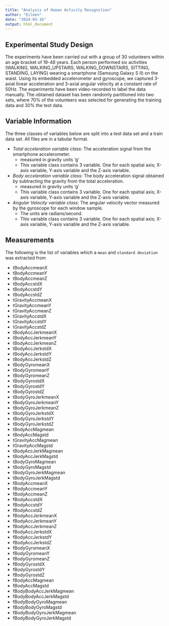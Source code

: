```yaml
---
title: "Analysis of Human Activity Recognition"
author: "Eileen"
date: "2024-03-16"
output: html_document
---
```

## Experimental Study Design
The experiments have been carried out with a group of 30 volunteers within an age bracket of 19-48 years. Each person performed six activities (WALKING, WALKING_UPSTAIRS, WALKING_DOWNSTAIRS, SITTING, STANDING, LAYING) wearing a smartphone (Samsung Galaxy S II) on the waist. Using its embedded accelerometer and gyroscope, we captured 3-axial linear acceleration and 3-axial angular velocity at a constant rate of 50Hz. The experiments have been video-recorded to label the data manually. The obtained dataset has been randomly partitioned into two sets, where 70% of the volunteers was selected for generating the training data and 30% the test data.


## Variable Information

The three classes of variables below are split into a test data set and a train data set. All files are in a tabular format.

* _Total acceleration variable class_: The acceleration signal from the smartphone accelerometer. 
  + measured in gravity units 'g'
  + This variable class contains 3 variable. One for each spatial axis; X-axis variable, Y-axis variable and the Z-axis variable.
  

* _Body acceleration variable class_: The body acceleration signal obtained by subtracting the gravity from the total acceleration. 
  + measured in gravity units 'g'
  + This variable class contains 3 variable. One for each spatial axis; X-axis variable, Y-axis variable and the Z-axis variable.  
  

* _Angular Velocity variable class_: The angular velocity vector measured by the gyroscope for each window sample. 
  + The units are radians/second. 
  + This variable class contains 3 variable. One for each spatial axis; X-axis variable, Y-axis variable and the Z-axis variable.  


## Measurements
The following is the list of variables which a `mean` and `standard deviation` was extracted from 

* tBodyAccmeanX
* tBodyAccmeanY
* tBodyAccmeanZ
* tBodyAccstdX
* tBodyAccstdY
* tBodyAccstdZ
* tGravityAccmeanX
* tGravityAccmeanY
* tGravityAccmeanZ
* tGravityAccstdX
* tGravityAccstdY
* tGravityAccstdZ
* tBodyAccJerkmeanX
* tBodyAccJerkmeanY
* tBodyAccJerkmeanZ
* tBodyAccJerkstdX
* tBodyAccJerkstdY
* tBodyAccJerkstdZ
* tBodyGyromeanX
* tBodyGyromeanY
* tBodyGyromeanZ
* tBodyGyrostdX
* tBodyGyrostdY
* tBodyGyrostdZ
* tBodyGyroJerkmeanX
* tBodyGyroJerkmeanY
* tBodyGyroJerkmeanZ
* tBodyGyroJerkstdX
* tBodyGyroJerkstdY
* tBodyGyroJerkstdZ
* tBodyAccMagmean
* tBodyAccMagstd
* tGravityAccMagmean
* tGravityAccMagstd
* tBodyAccJerkMagmean
* tBodyAccJerkMagstd
* tBodyGyroMagmean
* tBodyGyroMagstd
* tBodyGyroJerkMagmean
* tBodyGyroJerkMagstd
* fBodyAccmeanX
* fBodyAccmeanY
* fBodyAccmeanZ
* fBodyAccstdX
* fBodyAccstdY
* fBodyAccstdZ
* fBodyAccJerkmeanX
* fBodyAccJerkmeanY
* fBodyAccJerkmeanZ
* fBodyAccJerkstdX
* fBodyAccJerkstdY
* fBodyAccJerkstdZ
* fBodyGyromeanX
* fBodyGyromeanY
* fBodyGyromeanZ
* fBodyGyrostdX
* fBodyGyrostdY
* fBodyGyrostdZ
* fBodyAccMagmean
* fBodyAccMagstd
* fBodyBodyAccJerkMagmean
* fBodyBodyAccJerkMagstd
* fBodyBodyGyroMagmean
* fBodyBodyGyroMagstd
* fBodyBodyGyroJerkMagmean
* fBodyBodyGyroJerkMagstd